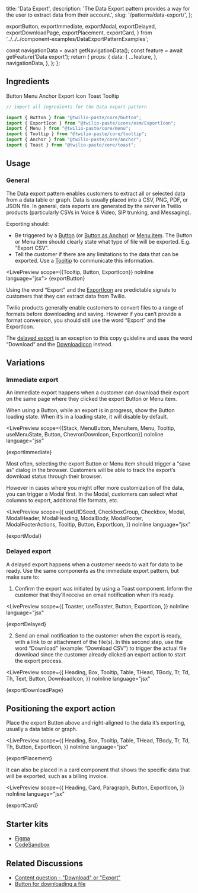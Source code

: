   title: 'Data Export',
  description: 'The Data Export pattern provides a way for the user to extract data from their account.',
  slug: '/patterns/data-export/',
};

  exportButton,
  exportImmediate,
  exportModal,
  exportDelayed,
  exportDownloadPage,
  exportPlacement,
  exportCard,
} from '../../../component-examples/DataExportPatternExamples';


  const navigationData = await getNavigationData();
  const feature = await getFeature('Data export');
  return {
    props: {
      data: {
        ...feature,
      },
      navigationData,
    },
  };
};


<NormalizedPatternHeader description={meta.description} name={meta.title} data={props.data} />

<contentwrapper>

<PageAside data={mdxHeadings} />

<content>

## Ingredients

<Grid gutter="space30" marginBottom="space80">
  <Column>
    <Card>
      <Heading as="h3" variant="heading40" marginBottom="space0">
        <Anchor href="/components/button">Button</Anchor>
      </Heading>
    </Card>
  </Column>
  <Column>
    <Card>
      <Heading as="h3" variant="heading40" marginBottom="space0">
        <Anchor href="/components/menu">Menu</Anchor>
      </Heading>
    </Card>
  </Column>
  <Column>
    <Card>
      <Heading as="h3" variant="heading40" marginBottom="space0">
        <Anchor href="/components/anchor">Anchor</Anchor>
      </Heading>
    </Card>
  </Column>
</Grid>
<Grid gutter="space30" marginBottom="space80">
  <Column>
    <Card>
      <Heading as="h3" variant="heading40" marginBottom="space0">
        <Anchor href="/components/icon">Export Icon</Anchor>
      </Heading>
    </Card>
  </Column>
  <Column>
    <Card>
      <Heading as="h3" variant="heading40" marginBottom="space0">
        <Anchor href="/components/toast">Toast</Anchor>
      </Heading>
    </Card>
  </Column>
  <Column>
    <Card>
      <Heading as="h3" variant="heading40" marginBottom="space0">
        <Anchor href="/components/tooltip">Tooltip</Anchor>
      </Heading>
    </Card>
  </Column>
</Grid>

```jsx
// import all ingredients for the Data export pattern

import {​ Button } from "@twilio-paste/core/button";
import { ExportIcon } from "@twilio-paste/icons/esm/ExportIcon";
import { Menu } from "@twilio-paste/core/menu";
import { Tooltip } from "@twilio-paste/core/tooltip";
import { Anchor } from "@twilio-paste/core/anchor";
import { Toast } from "@twilio-paste/core/toast";
```

## Usage

### General

The Data export pattern enables customers to extract all or selected data
from a data table or graph. Data is usually placed into a CSV, PNG, PDF,
or JSON file. In general, data exports are generated by the server in
Twilio products (particularly CSVs in Voice & Video, SIP trunking, and Messaging).

Exporting should:

- Be triggered by a [Button](/components/button) (or [Button as Anchor](/patterns/button-vs-anchor#buttons-with-link-functionality))
  or [Menu item](/components/menu). The Button or Menu item should clearly state what type of file
  will be exported. E.g. “Export CSV”.
- Tell the customer if there are any limitations to the data that can be exported.
  Use a [Tooltip](/components/tooltip) to communicate this information.

<LivePreview scope={{Tooltip, Button, ExportIcon}} noInline language="jsx">
  {exportButton}
</LivePreview>

Using the word “Export” and the [ExportIcon](/components/icon) are predictable signals to customers that they can extract data from Twilio.

Twilio products generally enable customers to convert files to a range of formats before downloading and saving. However if you can’t provide a format conversion, you should still use the word “Export” and the ExportIcon.

The [delayed export](#delayed-export) is an exception to this copy guideline and uses the word “Download” and the [DownloadIcon](/components/icon) instead.

## Variations

### Immediate export

An immediate export happens when a customer can download their export on
the same page where they clicked the export Button or Menu item.

When using a Button, while an export is in progress, show the Button loading
state. When it’s in a loading state, it will disable by default.

<LivePreview
  scope={{Stack, MenuButton, MenuItem, Menu, Tooltip, useMenuState, Button, ChevronDownIcon, ExportIcon}}
  noInline
  language="jsx"
>
  {exportImmediate}
</LivePreview>

Most often, selecting the export Button or Menu item should trigger a “save as”
dialog in the browser. Customers will be able to track the export’s download
status through their browser.

However in cases where you might offer more customization of the data, you
can trigger a Modal first. In the Modal, customers can select what columns
to export, additional file formats, etc.

<LivePreview
  scope={{
    useUIDSeed,
    CheckboxGroup,
    Checkbox,
    Modal,
    ModalHeader,
    ModalHeading,
    ModalBody,
    ModalFooter,
    ModalFooterActions,
    Tooltip,
    Button,
    ExportIcon,
  }}
  noInline
  language="jsx"
>
  {exportModal}
</LivePreview>

### Delayed export

A delayed export happens when a customer needs to wait for data to be ready.
Use the same components as the immediate export pattern, but make sure to:

1. Confirm the export was initiated by using a Toast component. Inform the customer that they’ll receive an email notification when it’s ready.

<LivePreview
  scope={{
    Toaster,
    useToaster,
    Button,
    ExportIcon,
  }}
  noInline
  language="jsx"
>
  {exportDelayed}
</LivePreview>

2. Send an email notification to the customer when the export is ready, with a link to or attachment of the file(s). In this second step, use the word “Download” (example: “Download CSV”) to trigger the actual file download since the customer already clicked an export action to start the export process.

<LivePreview
  scope={{
    Heading,
    Box,
    Tooltip,
    Table,
    THead,
    TBody,
    Tr,
    Td,
    Th,
    Text,
    Button,
    DownloadIcon,
  }}
  noInline
  language="jsx"
>
  {exportDownloadPage}
</LivePreview>

## Positioning the export action

Place the export Button above and right-aligned to the data it’s exporting,
usually a data table or graph.

<LivePreview
  scope={{
    Heading,
    Box,
    Tooltip,
    Table,
    THead,
    TBody,
    Tr,
    Td,
    Th,
    Button,
    ExportIcon,
  }}
  noInline
  language="jsx"
>
  {exportPlacement}
</LivePreview>

It can also be placed in a card component that shows the specific data that will
be exported, such as a billing invoice.

<LivePreview
  scope={{
    Heading,
    Card,
    Paragraph,
    Button,
    ExportIcon,
  }}
  noInline
  language="jsx"
>
  {exportCard}
</LivePreview>

## Starter kits

- [Figma](https://www.figma.com/file/S4z0Kqjb9AYosnkRQldLte/Paste-Patterns?node-id=304%3A19078)
- [CodeSandbox](https://codesandbox.io/dashboard/all/Patterns/data-export?workspace=219744aa-c106-40cc-b308-dffc5b5c5b01)

## Related Discussions

- [Content question - "Download" or "Export"](https://github.com/twilio-labs/paste/discussions/990)
- [Button for downloading a file](https://github.com/twilio-labs/paste/discussions/848)

</content>

</contentwrapper>
